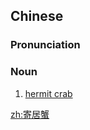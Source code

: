 ==Chinese==
{{zh-forms|type=21}}

===Pronunciation===
{{zh-pron
|m=jìjūxiè
|c=gei3 geoi1 haai5
|cat=n
}}

===Noun===
{{zh-noun}}

# [[hermit crab]]

{{zh-cat|Crabs}}

[[zh:寄居蟹]]